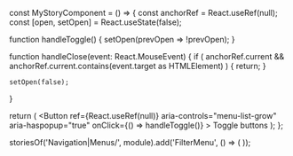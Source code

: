 
const MyStoryComponent = () => {
  const anchorRef = React.useRef<HTMLButtonElement>(null);
  const [open, setOpen] = React.useState(false);

  function handleToggle() {
    setOpen(prevOpen => !prevOpen);
  }

  function handleClose(event: React.MouseEvent<EventTarget>) {
    if (
      anchorRef.current &&
      anchorRef.current.contains(event.target as HTMLElement)
    ) {
      return;
    }

    setOpen(false);
  }

  return (
    <Box>
      <Button
        ref={React.useRef<HTMLButtonElement>(null)}
        aria-controls="menu-list-grow"
        aria-haspopup="true"
        onClick={() => handleToggle()}
      >
        Toggle buttons
      </Button>
      <ClickAwayListener onClickAway={handleClose}>
        <Component data={data} anchorRef={anchorRef} open={open} />
      </ClickAwayListener>
    </Box>
  );
};

storiesOf('Navigation|Menus/', module).add('FilterMenu', () => (
  <Providers>
    <Grid container spacing={3}>
      <Grid item xs={12} sm={6}>
        <MyStoryComponent />
      </Grid>
      <Grid item xs={12} sm={6}>
        <Component data={data} open />
      </Grid>
    </Grid>
  </Providers>
));
